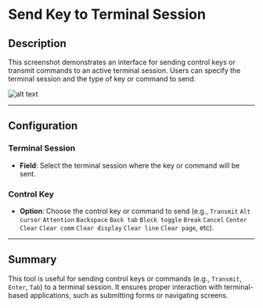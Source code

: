 # Send Key to Terminal Session

## Description

This screenshot demonstrates an interface for sending control keys or transmit commands to an active terminal session. Users can specify the terminal session and the type of key or command to send.

![alt text](../../../assets/terminal-emulation/send-key-to-terminal-session.png)

---

## Configuration

### Terminal Session

- **Field**: Select the terminal session where the key or command will be sent.

### Control Key

- **Option**: Choose the control key or command to send (e.g., `Transmit`
`Alt cursor`
`Attention`
`Backspace`
`Back tab`
`Block toggle`
`Break`
`Cancel`
`Center`
`Clear`
`Clear comm`
`Clear display`
`Clear line`
`Clear page`, etc).

---

## Summary

This tool is useful for sending control keys or commands (e.g., `Transmit`, `Enter`, `Tab`) to a terminal session. It ensures proper interaction with terminal-based applications, such as submitting forms or navigating screens.